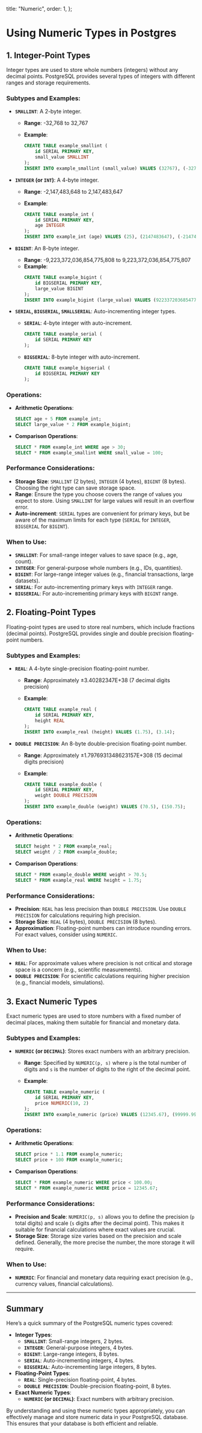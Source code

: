 
  title: "Numeric",
  order: 1,
};

# Using Numeric Types in Postgres

## 1. Integer-Point Types

Integer types are used to store whole numbers (integers) without any decimal points. PostgreSQL provides several types of integers with different ranges and storage requirements.

### Subtypes and Examples:

- **`SMALLINT`**: A 2-byte integer.
    - **Range**: -32,768 to 32,767
    - **Example**:
        
        ```sql
        CREATE TABLE example_smallint (
            id SERIAL PRIMARY KEY,
            small_value SMALLINT
        );
        INSERT INTO example_smallint (small_value) VALUES (32767), (-32768);
        ```
        
- **`INTEGER` (or `INT`)**: A 4-byte integer.
    - **Range**: -2,147,483,648 to 2,147,483,647
    - **Example**:
        
        ```sql
        CREATE TABLE example_int (
            id SERIAL PRIMARY KEY,
            age INTEGER
        );
        INSERT INTO example_int (age) VALUES (25), (2147483647), (-2147483648);
        ```
        
- **`BIGINT`**: An 8-byte integer.
    - **Range**: -9,223,372,036,854,775,808 to 9,223,372,036,854,775,807
    - **Example**:
        ```sql
        CREATE TABLE example_bigint (
            id BIGSERIAL PRIMARY KEY,
            large_value BIGINT
        );
        INSERT INTO example_bigint (large_value) VALUES (9223372036854775807), (-9223372036854775808);
        ```
        
- **`SERIAL`, `BIGSERIAL`, `SMALLSERIAL`**: Auto-incrementing integer types.
    - **`SERIAL`**: 4-byte integer with auto-increment.
        ```sql
        CREATE TABLE example_serial (
            id SERIAL PRIMARY KEY
        );
        ```
        
    - **`BIGSERIAL`**: 8-byte integer with auto-increment.
        
        ```sql
        CREATE TABLE example_bigserial (
            id BIGSERIAL PRIMARY KEY
        );
        ```
        

### Operations:

- **Arithmetic Operations**:
    
    ```sql
    SELECT age + 5 FROM example_int;
    SELECT large_value * 2 FROM example_bigint;
    ```
    
- **Comparison Operations**:
    
    ```sql
    SELECT * FROM example_int WHERE age > 30;
    SELECT * FROM example_smallint WHERE small_value = 100;
    ```
    

### Performance Considerations:

- **Storage Size**: `SMALLINT` (2 bytes), `INTEGER` (4 bytes), `BIGINT` (8 bytes). Choosing the right type can save storage space.
- **Range**: Ensure the type you choose covers the range of values you expect to store. Using `SMALLINT` for large values will result in an overflow error.
- **Auto-increment**: `SERIAL` types are convenient for primary keys, but be aware of the maximum limits for each type (`SERIAL` for `INTEGER`, `BIGSERIAL` for `BIGINT`).

### When to Use:

- **`SMALLINT`**: For small-range integer values to save space (e.g., age, count).
- **`INTEGER`**: For general-purpose whole numbers (e.g., IDs, quantities).
- **`BIGINT`**: For large-range integer values (e.g., financial transactions, large datasets).
- **`SERIAL`**: For auto-incrementing primary keys with `INTEGER` range.
- **`BIGSERIAL`**: For auto-incrementing primary keys with `BIGINT` range.

## 2. Floating-Point Types

Floating-point types are used to store real numbers, which include fractions (decimal points). PostgreSQL provides single and double precision floating-point numbers.

### Subtypes and Examples:

- **`REAL`**: A 4-byte single-precision floating-point number.
    - **Range**: Approximately ±3.40282347E+38 (7 decimal digits precision)
    - **Example**:
        
        ```sql
        CREATE TABLE example_real (
            id SERIAL PRIMARY KEY,
            height REAL
        );
        INSERT INTO example_real (height) VALUES (1.75), (3.14);
        ```
        
- **`DOUBLE PRECISION`**: An 8-byte double-precision floating-point number.
    - **Range**: Approximately ±1.7976931348623157E+308 (15 decimal digits precision)
    - **Example**:
        
        ```sql
        CREATE TABLE example_double (
            id SERIAL PRIMARY KEY,
            weight DOUBLE PRECISION
        );
        INSERT INTO example_double (weight) VALUES (70.5), (150.75);
        ```
        

### Operations:

- **Arithmetic Operations**:
    
    ```sql
    SELECT height * 2 FROM example_real;
    SELECT weight / 2 FROM example_double;
    ```
    
- **Comparison Operations**:
    
    ```sql
    SELECT * FROM example_double WHERE weight > 70.5;
    SELECT * FROM example_real WHERE height = 1.75;
    ```
    

### Performance Considerations:

- **Precision**: `REAL` has less precision than `DOUBLE PRECISION`. Use `DOUBLE PRECISION` for calculations requiring high precision.
- **Storage Size**: `REAL` (4 bytes), `DOUBLE PRECISION` (8 bytes).
- **Approximation**: Floating-point numbers can introduce rounding errors. For exact values, consider using `NUMERIC`.

### When to Use:

- **`REAL`**: For approximate values where precision is not critical and storage space is a concern (e.g., scientific measurements).
- **`DOUBLE PRECISION`**: For scientific calculations requiring higher precision (e.g., financial models, simulations).

## 3. Exact Numeric Types

Exact numeric types are used to store numbers with a fixed number of decimal places, making them suitable for financial and monetary data.

### Subtypes and Examples:

- **`NUMERIC` (or `DECIMAL`)**: Stores exact numbers with an arbitrary precision.
    - **Range**: Specified by `NUMERIC(p, s)` where `p` is the total number of digits and `s` is the number of digits to the right of the decimal point.
    - **Example**:
        
        ```sql
        CREATE TABLE example_numeric (
            id SERIAL PRIMARY KEY,
            price NUMERIC(10, 2)
        );
        INSERT INTO example_numeric (price) VALUES (12345.67), (99999.99);
        ```
        

### Operations:

- **Arithmetic Operations**:
    
    ```sql
    SELECT price * 1.1 FROM example_numeric;
    SELECT price + 100 FROM example_numeric;
    ```
    
- **Comparison Operations**:
    
    ```sql
    SELECT * FROM example_numeric WHERE price < 100.00;
    SELECT * FROM example_numeric WHERE price = 12345.67;
    ```
    

### Performance Considerations:

- **Precision and Scale**: `NUMERIC(p, s)` allows you to define the precision (`p` total digits) and scale (`s` digits after the decimal point). This makes it suitable for financial calculations where exact values are crucial.
- **Storage Size**: Storage size varies based on the precision and scale defined. Generally, the more precise the number, the more storage it will require.

### When to Use:

- **`NUMERIC`**: For financial and monetary data requiring exact precision (e.g., currency values, financial calculations).

---

## Summary

Here’s a quick summary of the PostgreSQL numeric types covered:

- **Integer Types**:
    - **`SMALLINT`**: Small-range integers, 2 bytes.
    - **`INTEGER`**: General-purpose integers, 4 bytes.
    - **`BIGINT`**: Large-range integers, 8 bytes.
    - **`SERIAL`**: Auto-incrementing integers, 4 bytes.
    - **`BIGSERIAL`**: Auto-incrementing large integers, 8 bytes.
- **Floating-Point Types**:
    - **`REAL`**: Single-precision floating-point, 4 bytes.
    - **`DOUBLE PRECISION`**: Double-precision floating-point, 8 bytes.
- **Exact Numeric Types**:
    - **`NUMERIC` (or `DECIMAL`)**: Exact numbers with arbitrary precision.

By understanding and using these numeric types appropriately, you can effectively manage and store numeric data in your PostgreSQL database. This ensures that your database is both efficient and reliable.